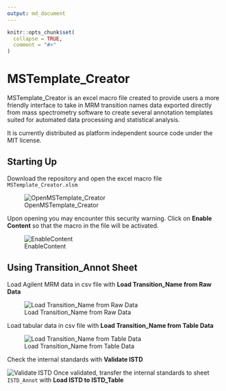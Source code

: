 ```yaml
---
output: md_document 
---
```


```r
knitr::opts_chunk$set(
  collapse = TRUE,
  comment = "#>"
)
```

# MSTemplate_Creator

MSTemplate_Creator is an excel macro file created to provide users a more friendly interface to take in MRM transition names data exported directly from mass spectrometry software to create several annotation templates suited for automated data processing and statistical analysis.

It is currently distributed as platform independent source code under the MIT license.

## Starting Up

Download the repository and open the excel macro file `MSTemplate_Creator.xlsm`

![OpenMSTemplate_Creator](figures/OpenMSTemplate_Creator.JPG)

Upon opening you may encounter this security warning. Click on **Enable Content** so that the macro in the file will be activated.

![EnableContent](figures/EnableContentWarning.jpg)

## Using Transition_Annot Sheet

Load Agilent MRM data in csv file with **Load Transition_Name from Raw Data**

![Load Transition_Name from Raw Data](figures/trial.gif)

Load tabular data in csv file with **Load Transition_Name from Table Data**

![Load Transition_Name from Table Data](figures/trial2.gif)

Check the internal standards with **Validate ISTD**

![Validate ISTD](figures/trial3.gif) Once validated, transfer the internal standards to sheet `ISTD_Annot` with **Load ISTD to ISTD_Table**
